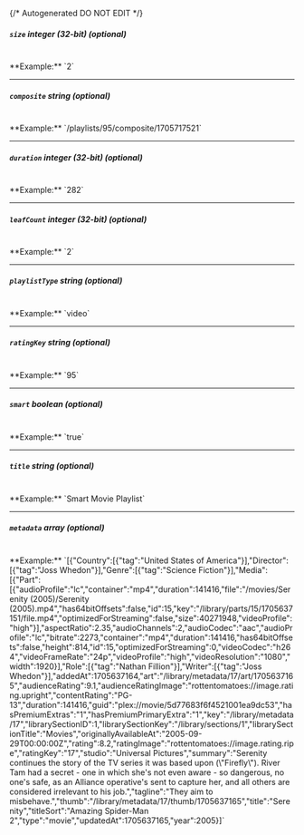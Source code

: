 {/* Autogenerated DO NOT EDIT  */}
##### `size` _integer (32-bit) (optional)_
<br/>
**Example:** `2`

---
##### `composite` _string (optional)_
<br/>
**Example:** `/playlists/95/composite/1705717521`

---
##### `duration` _integer (32-bit) (optional)_
<br/>
**Example:** `282`

---
##### `leafCount` _integer (32-bit) (optional)_
<br/>
**Example:** `2`

---
##### `playlistType` _string (optional)_
<br/>
**Example:** `video`

---
##### `ratingKey` _string (optional)_
<br/>
**Example:** `95`

---
##### `smart` _boolean (optional)_
<br/>
**Example:** `true`

---
##### `title` _string (optional)_
<br/>
**Example:** `Smart Movie Playlist`

---
##### `metadata` _array (optional)_
<br/>
**Example:** `[{"Country":[{"tag":"United States of America"}],"Director":[{"tag":"Joss Whedon"}],"Genre":[{"tag":"Science Fiction"}],"Media":[{"Part":[{"audioProfile":"lc","container":"mp4","duration":141416,"file":"/movies/Serenity (2005)/Serenity (2005).mp4","has64bitOffsets":false,"id":15,"key":"/library/parts/15/1705637151/file.mp4","optimizedForStreaming":false,"size":40271948,"videoProfile":"high"}],"aspectRatio":2.35,"audioChannels":2,"audioCodec":"aac","audioProfile":"lc","bitrate":2273,"container":"mp4","duration":141416,"has64bitOffsets":false,"height":814,"id":15,"optimizedForStreaming":0,"videoCodec":"h264","videoFrameRate":"24p","videoProfile":"high","videoResolution":"1080","width":1920}],"Role":[{"tag":"Nathan Fillion"}],"Writer":[{"tag":"Joss Whedon"}],"addedAt":1705637164,"art":"/library/metadata/17/art/1705637165","audienceRating":9.1,"audienceRatingImage":"rottentomatoes://image.rating.upright","contentRating":"PG-13","duration":141416,"guid":"plex://movie/5d77683f6f4521001ea9dc53","hasPremiumExtras":"1","hasPremiumPrimaryExtra":"1","key":"/library/metadata/17","librarySectionID":1,"librarySectionKey":"/library/sections/1","librarySectionTitle":"Movies","originallyAvailableAt":"2005-09-29T00:00:00Z","rating":8.2,"ratingImage":"rottentomatoes://image.rating.ripe","ratingKey":"17","studio":"Universal Pictures","summary":"Serenity continues the story of the TV series it was based upon (\"Firefly\"). River Tam had a secret - one in which she's not even aware - so dangerous, no one's safe, as an Alliance operative's sent to capture her, and all others are considered irrelevant to his job.","tagline":"They aim to misbehave.","thumb":"/library/metadata/17/thumb/1705637165","title":"Serenity","titleSort":"Amazing Spider-Man 2","type":"movie","updatedAt":1705637165,"year":2005}]`


